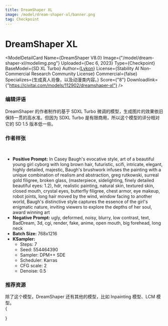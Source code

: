 ```yaml
---
title: DreamShaper XL
image: /model/dream-shaper-xl/banner.png
tag: Checkpoint
---
```



# DreamShaper XL

<ModelDetailCard 
  Name={<span>DreamShaper V8.0</span>}
  Image={"/model/dream-shaper-xl/modelimg.png"}
  Uploaded={<span>Dec 6, 2023</span>}
  Type={<span>Checkpoint</span>}
  BaseModel={<span>SD XL Turbo</span>}
  Author={<a href="https://civitai.com/user/Lykon">Lykon</a>}
  License={<span>Stability AI Non-Commercial Research Community License</span>}
  Commercial={false}
  Specializes={<span>生成真人肖像，以及动漫类内容。</span>}
  Score={"8"}
  Downloadlink={"https://civitai.com/models/112902/dreamshaper-xl"}
/>

### 编辑评语

DreamShaper 的作者制作的基于 SDXL Turbo 微调的模型，生成图片的效果依旧保持一贯的高水准。但因为 SDXL Turbo 是有限商用，所以这个模型的评分相对它的 SD 1.5 版本低一些。

### 作者样张
<br/>
<PhotoProvider>
  <PhotoView src="/model/dream-shaper-xl/001.png">
    <img src="/model/dream-shaper-xl/001.png" alt="" className='rounded-lg'/>
  </PhotoView>
</PhotoProvider>

* **Positive Prompt:** In Casey Baugh's evocative style, art of a beautiful young girl cyborg with long brown hair, futuristic, scifi, intricate, elegant, highly detailed, majestic, Baugh's brushwork infuses the painting with a unique combination of realism and abstraction, greg rutkowski, surreal gold filigree, broken glass, (masterpiece, sidelighting, finely detailed beautiful eyes: 1.2), hdr, realistic painting, natural skin, textured skin, closed mouth, crystal eyes, butterfly filigree, chest armor, eye makeup, robot joints, long hair moved by the wind, window facing to another world, Baugh's distinctive style captures the essence of the girl's enigmatic nature, inviting viewers to explore the depths of her soul, award winning art
* **Negative Prompt:** ugly, deformed, noisy, blurry, low contrast, text, BadDream, 3d, cgi, render, fake, anime, open mouth, big forehead, long neck
* **Batch Size:** 768x1216
* **KSampler:**
  * Steps: 7
  * Seed: 554464390
  * Sampler: DPM++ SDE 
  * Scheduler: Karras
  * CFG scale: 2
  * Denoise: 0.5


### 推荐资源

除了这个模型，DreamShaper 还有其他的模型，比如 Inpainting 模型、LCM 模型。
<br/>
{
  <div className="flex flex-wrap justify-start gap-4">
    <Cards 
      image={"/model/dream-shaper/banner.png"}
      title={"DreamShaper V8.0"}
      href={"/model/dream-shaper-v-8"}
      tag={"Checkpoint"}
    />
    <Cards 
      image={"/model/dream-shaper-lcm/banner.png"}
      title={"DreamShaper LCM V8.0"}
      href={"/model/dream-shaper-lcm"}
      tag={"Checkpoint"}
    />
    <Cards 
      image={"/model/dream-shaper-inpainting/modelimg.png"}
      title={"DreamShaper V8.0 Inpainting"}
      href={"/model/dream-shaper-inpainting-v-8"}
      tag={"Checkpoint"}
    />
  </div>
}




